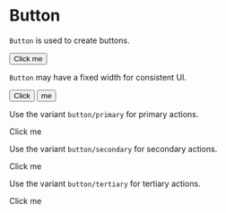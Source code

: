 
<Meta title="Button" component={Button} />

# Button

`Button` is used to create buttons.

<Preview>
  <Story name="button">
    <Button onClick={action('button-click')}>Click me</Button>
  </Story>
</Preview>

`Button` may have a fixed width for consistent UI.

<Preview>
  <Story name="button fixedwidth">
    <div>
      <Button fixedWidth>Click</Button>
      <Button fixedWidth>me</Button>
    </div>
  </Story>
</Preview>

Use the variant `button/primary` for primary actions.

<Preview>
  <Story name="button primary">
    <ButtonPrimary>Click me</ButtonPrimary>
  </Story>
</Preview>

Use the variant `button/secondary` for secondary actions.

<Preview>
  <Story name="button secondary">
    <ButtonSecondary>Click me</ButtonSecondary>
  </Story>
</Preview>

Use the variant `button/tertiary` for tertiary actions.

<Preview>
  <Story name="button tertiary">
    <ButtonTertiary>Click me</ButtonTertiary>
  </Story>
</Preview>
